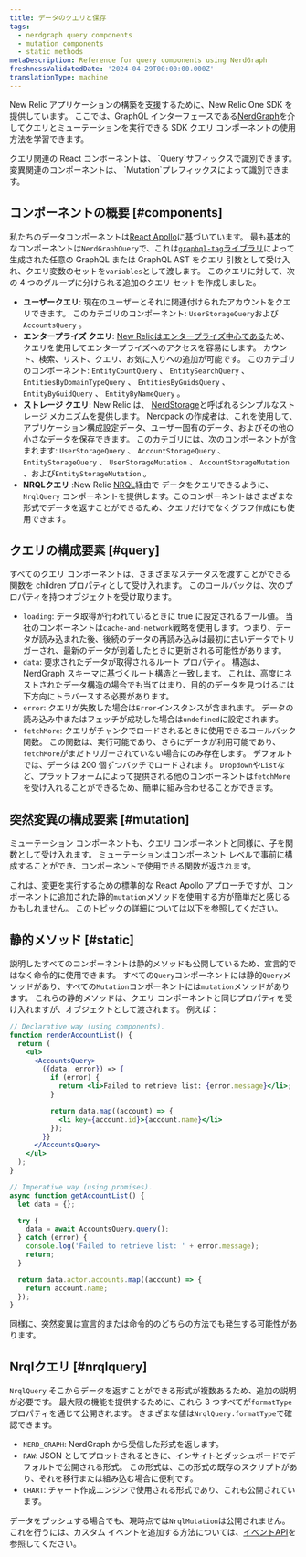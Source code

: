 ```yaml
---
title: データのクエリと保存
tags:
  - nerdgraph query components
  - mutation components
  - static methods
metaDescription: Reference for query components using NerdGraph
freshnessValidatedDate: '2024-04-29T00:00:00.000Z'
translationType: machine
---
```


New Relic アプリケーションの構築を支援するために、New Relic One SDK を提供しています。 ここでは、GraphQL インターフェースである[NerdGraph](/docs/apis/nerdgraph/get-started/introduction-new-relic-nerdgraph/)を介してクエリとミューテーションを実行できる SDK クエリ コンポーネントの使用方法を学習できます。

<Callout variant="tip">
  クエリ関連の React コンポーネントは、 `Query`サフィックスで識別できます。 変異関連のコンポーネントは、 `Mutation`プレフィックスによって識別できます。
</Callout>

## コンポーネントの概要 [#components]

私たちのデータコンポーネントは[React Apollo](https://www.apollographql.com/docs/react/)に基づいています。 最も基本的なコンポーネントは`NerdGraphQuery`で、これは[`graphql-tag`ライブラリ](https://github.com/apollographql/graphql-tag)によって生成された任意の GraphQL または GraphQL AST をクエリ 引数として受け入れ、クエリ変数のセットを`variables`として渡します。 このクエリに対して、次の 4 つのグループに分けられる追加のクエリ セットを作成しました。

* **ユーザークエリ**: 現在のユーザーとそれに関連付けられたアカウントをクエリできます。 このカテゴリのコンポーネント: `UserStorageQuery`および`AccountsQuery` 。
* **エンタープライズ クエリ**: [New Relicはエンタープライズ中心である](https://docs.newrelic.com/docs/new-relic-one/use-new-relic-one/ui-data/new-relic-one-entity-explorer-view-performance-across-apps-services-hosts)ため、クエリを使用してエンタープライズへのアクセスを容易にします。 カウント、検索、リスト、クエリ、お気に入りへの追加が可能です。 このカテゴリのコンポーネント: `EntityCountQuery` 、 `EntitySearchQuery` 、 `EntitiesByDomainTypeQuery` 、 `EntitiesByGuidsQuery` 、 `EntityByGuidQuery` 、 `EntityByNameQuery` 。
* **ストレージ クエリ**: New Relic は、 [NerdStorage](/docs/new-relic-solutions/build-nr-ui/nerdstorage)と呼ばれるシンプルなストレージ メカニズムを提供します。 Nerdpack の作成者は、これを使用して、アプリケーション構成設定データ、ユーザー固有のデータ、およびその他の小さなデータを保存できます。 このカテゴリには、次のコンポーネントが含まれます: `UserStorageQuery` 、 `AccountStorageQuery` 、 `EntityStorageQuery` 、 `UserStorageMutation` 、 `AccountStorageMutation` 、および`EntityStorageMutation` 。
* **NRQLクエリ** :New Relic [NRQL](/docs/nrql/get-started/introduction-nrql-how-nrql-works)経由で データをクエリできるように、`NrqlQuery` コンポーネントを提供します。このコンポーネントはさまざまな形式でデータを返すことができるため、クエリだけでなくグラフ作成にも使用できます。

## クエリの構成要素 [#query]

すべてのクエリ コンポーネントは、さまざまなステータスを渡すことができる関数を children プロパティとして受け入れます。 このコールバックは、次のプロパティを持つオブジェクトを受け取ります。

* `loading`: データ取得が行われているときに true に設定されるブール値。 当社のコンポーネントは`cache-and-network`戦略を使用します。つまり、データが読み込まれた後、後続のデータの再読み込みは最初に古いデータでトリガーされ、最新のデータが到着したときに更新される可能性があります。
* `data`: 要求されたデータが取得されるルート プロパティ。 構造は、NerdGraph スキーマに基づくルート構造と一致します。 これは、高度にネストされたデータ構造の場合でも当てはまり、目的のデータを見つけるには下方向にトラバースする必要があります。
* `error`: クエリが失敗した場合は`Error`インスタンスが含まれます。 データの読み込み中またはフェッチが成功した場合は`undefined`に設定されます。
* `fetchMore`: クエリがチャンクでロードされるときに使用できるコールバック関数。 この関数は、実行可能であり、さらにデータが利用可能であり、 `fetchMore`がまだトリガーされていない場合にのみ存在します。 デフォルトでは、データは 200 個ずつバッチでロードされます。 `Dropdown`や`List`など、プラットフォームによって提供される他のコンポーネントは`fetchMore`を受け入れることができるため、簡単に組み合わせることができます。

## 突然変異の構成要素 [#mutation]

ミューテーション コンポーネントも、クエリ コンポーネントと同様に、子を関数として受け入れます。 ミューテーションはコンポーネント レベルで事前に構成することができ、コンポーネントで使用できる関数が返されます。

これは、変更を実行するための標準的な React Apollo アプローチですが、コンポーネントに追加された静的`mutation`メソッドを使用する方が簡単だと感じるかもしれません。 このトピックの詳細については以下を参照してください。

## 静的メソッド [#static]

説明したすべてのコンポーネントは静的メソッドも公開しているため、宣言的ではなく命令的に使用できます。 すべての`Query`コンポーネントには静的`Query`メソッドがあり、すべての`Mutation`コンポーネントには`mutation`メソッドがあります。 これらの静的メソッドは、クエリ コンポーネントと同じプロパティを受け入れますが、オブジェクトとして渡されます。 例えば：

```jsx
// Declarative way (using components).
function renderAccountList() {
  return (
    <ul>
      <AccountsQuery>
        ({data, error}) => {
          if (error) {
            return <li>Failed to retrieve list: {error.message}</li>;
          }

          return data.map((account) => {
            <li key={account.id}>{account.name}</li>
          });
        }}
      </AccountsQuery>
    </ul>
  );
}

// Imperative way (using promises).
async function getAccountList() {
  let data = {};

  try {
    data = await AccountsQuery.query();
  } catch (error) {
    console.log('Failed to retrieve list: ' + error.message);
    return;
  }

  return data.actor.accounts.map((account) => {
    return account.name;
  });
}
```

同様に、突然変異は宣言的または命令的のどちらの方法でも発生する可能性があります。

## Nrqlクエリ [#nrqlquery]

`NrqlQuery` そこからデータを返すことができる形式が複数あるため、追加の説明が必要です。 最大限の機能を提供するために、これら 3 つすべてが`formatType`プロパティを通じて公開されます。 さまざまな値は`NrqlQuery.formatType`で確認できます。

* `NERD_GRAPH`: NerdGraph から受信した形式を返します。
* `RAW`: JSON としてプロットされるときに、インサイトとダッシュボードでデフォルトで公開される形式。 この形式は、この形式の既存のスクリプトがあり、それを移行または組み込む場合に便利です。
* `CHART`: チャート作成エンジンで使用される形式であり、これも公開されています。

データをプッシュする場合でも、現時点では`NrqlMutation`は公開されません。 これを行うには、カスタム イベントを追加する方法については、[イベントAPI](/docs/data-apis/ingest-apis/event-api/introduction-event-api/)を参照してください。